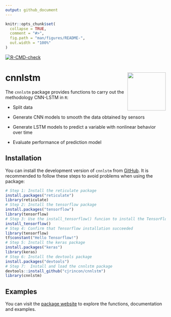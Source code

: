 ```yaml
---
output: github_document
---
```


<!-- README.md is generated from README.Rmd. Please edit that file -->

```r
knitr::opts_chunk$set(
  collapse = TRUE,
  comment = "#>",
  fig.path = "man/figures/README-",
  out.width = "100%"
)
```


<!-- badges: start -->
[![R-CMD-check](https://github.com/cjrincon/cnnlstm/actions/workflows/R-CMD-check.yaml/badge.svg)](https://github.com/cjrincon/cnnlstm/actions/workflows/R-CMD-check.yaml)
<!-- badges: end -->


# cnnlstm <img src="man/figures/logo_cnnlstm.png" align="right" alt="" width="120" />


The `cnnlstm` package provides functions to carry out the methodology CNN-LSTM in `R`:

- Split data

- Generate CNN models to smooth the data obtained by sensors

- Generate LSTM models to predict a variable with nonlinear behavior over time

- Evaluate performance of prediction model


## Installation

You can install the development version of `cnnlstm` from [GitHub](https://github.com/cjrincon/cnnlstm). It is recommended to follow these steps to avoid problems when using the package:


``` r
# Step 1: Install the reticulate package
install.packages("reticulate")
library(reticulate)
# Step 2: Install the tensorflow package
install.packages("tensorflow")
library(tensorflow)
# Step 3: Use the install_tensorflow() funcion to install the TensorFlow module
install_tensorflow()
# Step 4: Confirm that Tensorflow installation succeeded
library(tensorflow)
tf$constant("Hello Tensorflow!")
# Step 5: Install the keras package
install.packages("keras")
library(keras)
# Step 6: Install the devtools package
install.packages("devtools")
# Step 7:  Install and load the cnnlstm package
devtools::install_github("cjrincon/cnnlstm")
library(cnnlstm)
```

## Examples

You can visit the [package website](https://cjrincon.github.io/cnnlstm/) to explore the functions, documentation and examples.


